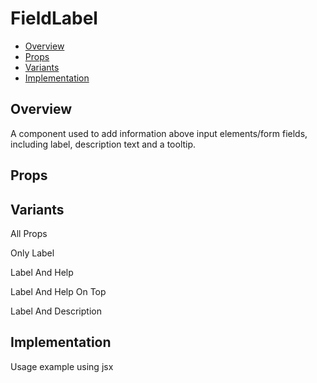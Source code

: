 
<Meta of={FieldLabel} />

# FieldLabel

- [Overview](#overview)
- [Props](#props)
- [Variants](#variants)
- [Implementation](#implementation)

## Overview

A component used to add information above input elements/form fields, including label, description text and a tooltip.

<Canvas of={FieldLabel.ExampleUsage} />

## Props

<Controls />

## Variants

All Props

<Canvas of={FieldLabel.AllProps} />

Only Label

<Canvas of={FieldLabel.Label} />

Label And Help

<Canvas of={FieldLabel.LabelAndHelp} />

Label And Help On Top

<Canvas of={FieldLabel.LabelAndHelpOnTop} />

Label And Description

<Canvas of={FieldLabel.LabelAndDescription} />

## Implementation

Usage example using jsx

```jsx
const Form: FC = () => {
  return
      <FieldLabel
        label="Username"
        htmlFor="username"
        description="You cannot change this later"
        tooltip="Your username is unique to you and will appear on your card"
      />
      <input
        className="h-8 px-2 rounded-md outline outline-1 border-colour-onSurface-outline dark:border-colour-onSurface-outline-dark"
        id="username"
        type="text"
        placeholder="Username"
      />
};
```./FieldLabel.stories
